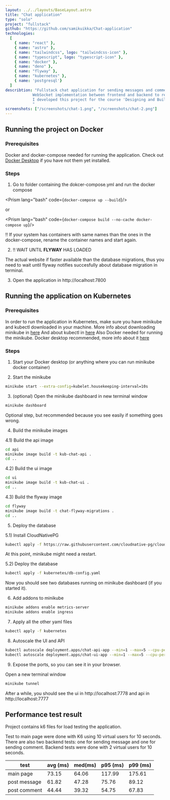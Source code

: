 ---
layout: ../../layouts/BaseLayout.astro
title: "Chat application"
type: "solo"
project: "fullstack"
github: "https://github.com/samikuikka/Chat-application"
technologies:
  [
    { name: "react" },
    { name: "astro" },
    { name: "tailwindcss", logo: "tailwindcss-icon" },
    { name: "typescript", logo: "typescript-icon" },
    { name: "docker" },
    { name: "deno" },
    { name: "flyway" },
    { name: "kubernetes" },
    { name: 'postgresql'}
  ]
describtion: "Fullstack chat application for sending messages and comments to the messages, with load balancing and scaling with Kubernetes. 
            WebSocket implementation between frontend and backend to retrieve the most recent messages / comments without the need of manual page refresh.
            I developed this project for the course 'Designing and Building Scalable Web Applications'
            "
screenshots: ["/screenshots/chat-1.png", "/screenshots/chat-2.png"]
---


## Running the project on Docker

### Prerequisites

Docker and docker-compose needed for running the application. Check out
[Docker Desktop](https://www.docker.com/products/docker-desktop/) if you have
not them yet installed.

### Steps

1. Go to folder containing the dokcer-compose.yml and run the docker compose

<Prism lang="bash" code={`docker-compose up --build`}/>

or

<Prism lang="bash" code={`docker-compose build --no-cache
docker-compose up`}/>


!! If your system has containers with same names than the ones in the
docker-compose, rename the container names and start again.

2. !! WAIT UNTIL **FLYWAY** HAS LOADED

The actual website if faster available than the database migrations, thus you
need to wait until flyway notifies succesfully about database migration in
terminal.

3. Open the application in http://localhost:7800

## Running the application on Kubernetes

### Prerequisites

In order to run the application in Kubernetes, make sure you have minikube and
kubectl downloaded in your machine. More info about downloading minikube in
[here](https://minikube.sigs.k8s.io/docs/start/) And about kubectl in
[here](https://kubernetes.io/docs/tasks/tools/) Also Docker needed for running
the minikube. Docker desktop recommended, more info about it
[here](https://www.docker.com/products/docker-desktop/)

### Steps

1. Start your Docker desktop (or anything where you can run minikube docker
   container)

2. Start the minikube

```bash
minikube start --extra-config=kubelet.housekeeping-interval=10s
```

3. (optional) Open the minikube dashboard in new terminal window

```bash
minikube dashboard
```

Optional step, but recommended because you see easily if something goes wrong.

4. Build the minikube images

4.1) Build the api image

```bash
cd api
minikube image build -t kub-chat-api .
cd ..
```

4.2) Build the ui image

```bash
cd ui
minikube image build -t kub-chat-ui .
cd ..
```

4.3) Build the flyway image

```bash
cd flyway
minikube image build -t chat-flyway-migrations .
cd ..
```

5. Deploy the database

5.1) Install CloudNativePG

```bash
kubectl apply -f https://raw.githubusercontent.com/cloudnative-pg/cloudnative-pg/release-1.18/releases/cnpg-1.18.0.yaml
```

At this point, minikube might need a restart.

5.2) Deploy the database

```bash
kubectl apply -f kubernetes/db-config.yaml
```

Now you should see two databases running on minikube dashboard (if you started
it).

6. Add addons to minikube

```bash
minikube addons enable metrics-server  
minikube addons enable ingress
```

7. Apply all the other yaml files

```bash
kubectl apply -f kubernetes
```

8. Autoscale the UI and API

```bash
kubectl autoscale deployment.apps/chat-api-app --min=1 --max=5 --cpu-percent=25
kubectl autoscale deployment.apps/chat-ui-app --min=1 --max=5 --cpu-percent=25
```

9. Expose the ports, so you can see it in your browser.

Open a new terminal window

```bash
minikube tunnel
```

After a while, you should see the ui in http://localhost:7778 and api in
http://localhost:7777

## Performance test result

Project contains k6 files for load testing the application.

Test to main page were done with K6 using 10 virtual users for 10 seconds. There
are also two backend tests: one for sending message and one for sending comment.
Backend tests were done with 2 virtual users for 10 seconds.

| **test**     | **avg** (ms) | **med**(ms) | **p95** (ms) | **p99** (ms) |
| ------------ | ------------ | ----------- | ------------ | ------------ |
| main page    | 73.15        | 64.06       | 117.99       | 175.61       |
| post message | 61.82        | 47.28       | 75.76        | 89.12        |
| post comment | 44.44        | 39.32       | 54.75        | 67.83        |

